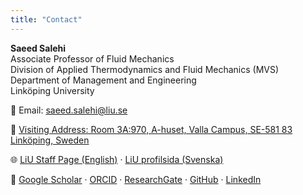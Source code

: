 ```yaml
---
title: "Contact"
---
```


**Saeed Salehi**  
Associate Professor of Fluid Mechanics  
Division of Applied Thermodynamics and Fluid Mechanics (MVS)  
Department of Management and Engineering  
Linköping University  

📧 Email: [saeed.salehi@liu.se](mailto:saeed.salehi@liu.se)  

📍 [Visiting Address: Room 3A:970, A-huset, Valla Campus, SE-581 83 Linköping, Sweden](https://maps.app.goo.gl/dU7HSq9z3WH3yH7L7)  

🌐 [LiU Staff Page (English)](https://liu.se/en/employee/saesa86) · [LiU profilsida (Svenska)](https://liu.se/medarbetare/saesa86)  

🔗 [Google Scholar](https://scholar.google.com/) · [ORCID](https://orcid.org/) · [ResearchGate](https://www.researchgate.net/) · [GitHub](https://github.com/salehisaeed) · [LinkedIn](https://www.linkedin.com/)  
